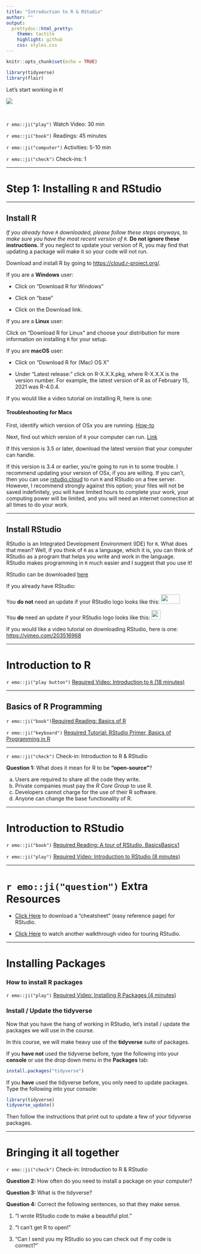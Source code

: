```yaml
---
title: "Introduction to R & RStudio"
author: ""
output:
  prettydoc::html_pretty:
    theme: tactile
    highlight: github
    css: styles.css
---
```


```r
knitr::opts_chunk$set(echo = TRUE)
```

```r
library(tidyverse)
library(flair)
```

Let's start working in `R`!

![](typing_R.gif)

</br>

`r emo::ji("play")` Watch Video: 30 min

`r emo::ji("book")` Readings: 45 minutes 

`r emo::ji("computer")` Activities: 5-10 min 

`r emo::ji("check")` Check-ins: 1

---

# Step 1: Installing `R` and RStudio

---

## Install R

*If you already have `R` downloaded, please follow these steps anyways, to make
sure you have the most recent version of `R`.* **Do not ignore these
instructions.** If you neglect to update your version of R, you may find that 
updating a package will make it so your code will not run. 

Download and install R by going to [https://cloud.r-project.org/](https://cloud.r-project.org/).

If you are a **Windows** user: 

* Click on “Download R for Windows”

* Click on “base”

* Click on the Download link.


If you are a **Linux** user: 

Click on “Download R for Linux” and choose your distribution for more information on installing `R` for your setup.


If you are **macOS** user: 

* Click on “Download R for (Mac) OS X”

* Under “Latest release:” click on R-X.X.X.pkg, where R-X.X.X is the version number. For example, the latest version of R as of February 15, 2021 was R-4.0.4.

If you would like a video tutorial on installing R, here is one: [](https://vimeo.com/203516510)

#### Troubleshooting for Macs

First, identify which version of OSx you are running.  [How-to](https://support.apple.com/en-us/HT201260)

Next, find out which version of `R` your computer can run.  [Link](https://cran.r-project.org/bin/macosx/)

If this version is 3.5 or later, download the latest version that your computer
can handle.

If this version is 3.4 or earlier, you're going to run in to some trouble.  I
recommend updating your version of OSx, if you are willing.  If you can't, then
you can use [rstudio.cloud](rstudio.cloud) to run `R` and RStudio on a free
server.  However, I recommend strongly against this option; your files will not
be saved indefinitely, you will have limited hours to complete your work, your
computing power will be limited, and you will need an internet connection at all
times to do your work.

---

## Install RStudio

RStudio is an Integrated Development Environment (IDE) for `R`. What does that
mean? Well, if you think of `R` as a language, which it is, you can think of
RStudio as a program that helps you write and work in the language. RStudio
makes programming in `R` much easier and I suggest that you use it!

RStudio can be downloaded [here](https://rstudio.com/products/rstudio/download/)

If you already have RStudio:

You **do not** need an update if your RStudio logo looks like this: <img src='../../../Images/rstudio_images/rs_icon_new.png' height='25' width='50'>

You **do** need an update if your RStudio logo looks like this: <img src='../../../Images/rstudio_images/rs_icon_old.png' height='25' width='25'>

If you would like a video tutorial on downloading RStudio, here is one: <https://vimeo.com/203516968>

---

# Introduction to R

`r emo::ji("play button")` [Required Video: Introduction to `R` (18 minutes)](http://somup.com/creuribzT2)

---

## Basics of R Programming

`r emo::ji("book")`[Required Reading: Basics of R](https://r4ds.had.co.nz/workflow-basics.html)

`r emo::ji("keyboard")` [Required Tutorial: RStudio Primer, Basics of Programming in R](https://rstudio.cloud/learn/primers/1.2)

---

`r emo::ji("check")` Check-in: Introduction to R & RStudio

**Question 1:** What does it mean for R to be **"open-source"**?

a) Users are required to share all the code they write.
b) Private companies must pay the *R Core Group* to use R.
c) Developers cannot charge for the use of their R software.
d) Anyone can change the base functionality of R.

---

# Introduction to RStudio

`r emo::ji("book")` [Required Reading: A tour of RStudio, BasicsBasics1](https://rladiessydney.org/courses/ryouwithme/01-basicbasics-1/)

`r emo::ji("play")` [Required Video: Introduction to RStudio (8 minutes)](http://somup.com/creur3bzOr)

---

# `r emo::ji("question")` Extra Resources

* [Click Here](https://github.com/rstudio/cheatsheets/blob/main/rstudio-ide.pdf) 
to download a "cheatsheet" (easy reference page) for RStudio.

* [Click Here](https://youtu.be/cnQ-v1UUWyE) to watch another walkthrough video for touring
RStudio.

---

# Installing Packages

### How to install R packages

`r emo::ji("play")` [Required Video: Installing R Packages (4 minutes)](http://youtu.be/tXZDoMlXfTE?hd=1)


### Install / Update the tidyverse

Now that you have the hang of working in RStudio, let's install / update the 
packages we will use in the course. 

In this course, we will make heavy use of the **tidyverse** suite of packages.

If you **have not** used the tidyverse before, type the following into your
**console** or use the drop down menu in the **Packages** tab:

```r
install.packages("tidyverse")
```

If you **have** used the tidyverse before, you only need to update packages.  
Type the following into your console:

```r
library(tidyverse)
tidyverse_update()
```

Then follow the instructions that print out to update a few of your tidyverse
packages.

---

# Bringing it all together

`r emo::ji("check")` Check-in: Introduction to R & RStudio  

**Question 2:** How often do you need to install a package on your computer? 

**Question 3:** What is the tidyverse? 

**Question 4:** Correct the following sentences, so that they make sense.

1. "I wrote RStudio code to make a beautiful plot."

2. "I can't get R to open!"

3. "Can I send you my RStudio so you can check out if my code is correct? "
